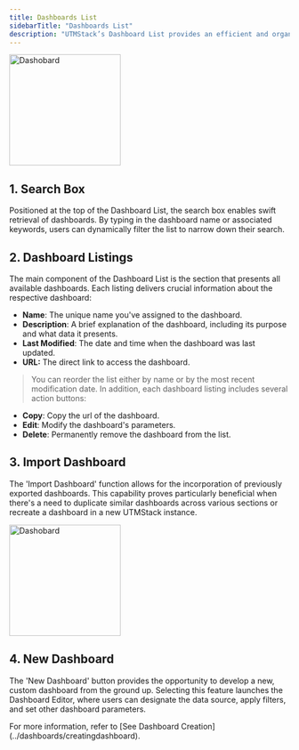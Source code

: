 ```yaml
---
title: Dashboards List
sidebarTitle: "Dashboards List"
description: "UTMStack’s Dashboard List provides an efficient and organized view of all available dashboards, making it possible for users to interact with, manage, and customize dashboards to meet specific requirements. This guide offers an in-depth look at the key elements of the Dashboard List, explaining their respective functionalities."
---
```


<img
  height="200"
  className="block rounded-xl"
  src="/images/dashboards/dashview.png"
  alt="Dashobard"
/>

## 1. Search Box
Positioned at the top of the Dashboard List, the search box enables swift retrieval of dashboards. By typing in the dashboard name or associated keywords, users can dynamically filter the list to narrow down their search.

## 2. Dashboard Listings
The main component of the Dashboard List is the section that presents all available dashboards. Each listing delivers crucial information about the respective dashboard:

   * **Name**: The unique name you've assigned to the dashboard.
   * **Description**: A brief explanation of the dashboard, including its purpose and what data it presents.
   * **Last Modified**: The date and time when the dashboard was last updated.
   * **URL:** The direct link to access the dashboard.

 > You can reorder the list either by name or by the most recent modification date.
 > In addition, each dashboard listing includes several action buttons:

   * **Copy**: Copy the url of the dashboard.
   * **Edit**: Modify the dashboard's parameters.
   * **Delete**: Permanently remove the dashboard from the list.

## 3.  Import Dashboard
The 'Import Dashboard' function allows for the incorporation of previously exported dashboards. This capability proves particularly beneficial when there's a need to duplicate similar dashboards across various sections or recreate a dashboard in a new UTMStack instance.

<img
  height="200"
  noZoom
  className="block rounded-xl"
  src="/images/dashboards/importdash.png"
  alt="Dashobard"
/>

## 4.  New Dashboard
The 'New Dashboard' button provides the opportunity to develop a new, custom dashboard from the ground up. Selecting this feature launches the Dashboard Editor, where users can designate the data source, apply filters, and set other dashboard parameters.

<Note>
  For more information, refer to [See Dashboard Creation](../dashboards/creatingdashboard).
</Note>